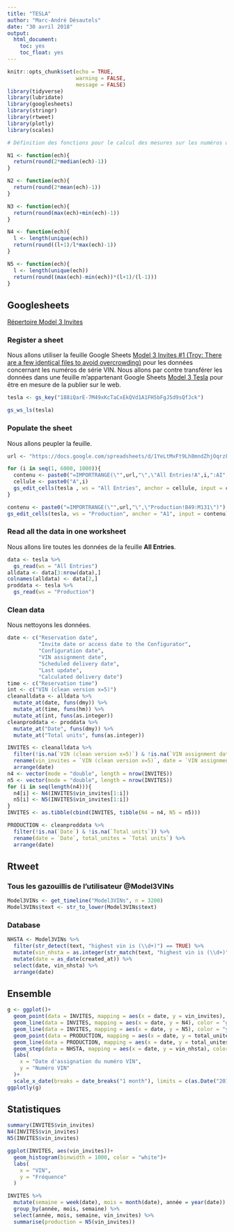 ```yaml
---
title: "TESLA"
author: "Marc-André Désautels"
date: "30 avril 2018"
output: 
  html_document: 
    toc: yes
    toc_float: yes
---
```


```r
knitr::opts_chunk$set(echo = TRUE,
                      warning = FALSE,
                      message = FALSE)
library(tidyverse)
library(lubridate)
library(googlesheets)
library(stringr)
library(rtweet)
library(plotly)
library(scales)

# Définition des fonctions pour le calcul des mesures sur les numéros de série.

N1 <- function(ech){
  return(round(2*median(ech)-1))
}

N2 <- function(ech){
  return(round(2*mean(ech)-1))
}

N3 <- function(ech){
  return(round(max(ech)+min(ech)-1))
}

N4 <- function(ech){
  l <- length(unique(ech))
  return(round((l+1)/l*max(ech)-1))
}

N5 <- function(ech){
  l <- length(unique(ech))
  return(round((max(ech)-min(ech))*(l+1)/(l-1)))
}
```

## Googlesheets

[Répertoire Model 3 Invites](https://model3ownersclub.com/threads/model-3-invites-spreadsheet.6219/)

### Register a sheet

Nous allons utiliser la feuille Google Sheets [Model 3 Invites #1 (Troy: There are a few identical files to avoid overcrowding)](https://docs.google.com/spreadsheets/d/1hGUj_cw1L6Xv54QfoEMG1iHlI52lcbt5prnAhVI-7pI/edit#gid=0) pour les données concernant les numéros de série VIN. Nous allons par contre transférer les données dans une feuille m'appartenant Google Sheets [Model 3 Tesla](https://docs.google.com/spreadsheets/d/188iQarE-7M49xKcTaCxEkQVd1A1FH5bFgJ5d9sQfJck/edit#gid=0) pour être en mesure de la publier sur le web.

```r
tesla <- gs_key("188iQarE-7M49xKcTaCxEkQVd1A1FH5bFgJ5d9sQfJck")
```

```r
gs_ws_ls(tesla)
```


### Populate the sheet

Nous allons peupler la feuille.

```r
url <- "https://docs.google.com/spreadsheets/d/1YeLtMxFt9Lh8mndZhjOqrzFfWQ_r5T9LS-l3gQzPXCk/edit"

for (i in seq(1, 6000, 1000)){
  contenu <- paste0("=IMPORTRANGE(\"",url,"\",\"All Entries!A",i,":AI",i+999,"\")")
  cellule <- paste0("A",i)
  gs_edit_cells(tesla , ws = "All Entries", anchor = cellule, input = contenu)
}

contenu <- paste0("=IMPORTRANGE(\"",url,"\",\"Production!B49:M131\")")
gs_edit_cells(tesla, ws = "Production", anchor = "A1", input = contenu)
```

### Read all the data in one worksheet

Nous allons lire toutes les données de la feuille **All Entries**.

```r
data <- tesla %>%
  gs_read(ws = "All Entries")
alldata <- data[3:nrow(data),]
colnames(alldata) <- data[2,]
proddata <- tesla %>%
  gs_read(ws = "Production")
```

### Clean data

Nous nettoyons les données.

```r
date <- c("Reservation date",
          "Invite date or access date to the Configurator",
          "Configuration date",
          "VIN assignment date",
          "Scheduled delivery date",
          "Last update",
          "Calculated delivery date")
time <- c("Reservation time")
int <- c("VIN (clean version x=5)")
cleanalldata <- alldata %>%
  mutate_at(date, funs(dmy)) %>%
  mutate_at(time, funs(hm)) %>%
  mutate_at(int, funs(as.integer))
cleanproddata <- proddata %>%
  mutate_at("Date", funs(dmy)) %>%
  mutate_at("Total units", funs(as.integer))

```

```r
INVITES <- cleanalldata %>%
  filter(!is.na(`VIN (clean version x=5)`) & !is.na(`VIN assignment date`)) %>%
  rename(vin_invites = `VIN (clean version x=5)`, date = `VIN assignment date`) %>%
  arrange(date)
n4 <- vector(mode = "double", length = nrow(INVITES))
n5 <- vector(mode = "double", length = nrow(INVITES))
for (i in seq(length(n4))){
  n4[i] <- N4(INVITES$vin_invites[1:i])
  n5[i] <- N5(INVITES$vin_invites[1:i])
}
INVITES <- as.tibble(cbind(INVITES, tibble(N4 = n4, N5 = n5)))

PRODUCTION <- cleanproddata %>%
  filter(!is.na(`Date`) & !is.na(`Total units`)) %>%
  rename(date = `Date`, total_unites = `Total units`) %>%
  arrange(date)
```

## Rtweet

### Tous les gazouillis de l'utilisateur @Model3VINs

```r
Model3VINs <- get_timeline("Model3VINs", n = 3200)
Model3VINs$text <- str_to_lower(Model3VINs$text)
```

### Database

```r
NHSTA <- Model3VINs %>%
  filter(str_detect(text, "highest vin is (\\d+)") == TRUE) %>%
  mutate(vin_nhsta = as.integer(str_match(text, "highest vin is (\\d+)")[,2])) %>%
  mutate(date = as_date(created_at)) %>%
  select(date, vin_nhsta) %>%
  arrange(date)
```

## Ensemble

```r
g <- ggplot()+
  geom_point(data = INVITES, mapping = aes(x = date, y = vin_invites), alpha = 0.5, size = 0.75)+
  geom_line(data = INVITES, mapping = aes(x = date, y = N4), color = "green")+
  geom_line(data = INVITES, mapping = aes(x = date, y = N5), color = "yellow")+
  geom_point(data = PRODUCTION, mapping = aes(x = date, y = total_unites), color = "red")+
  geom_line(data = PRODUCTION, mapping = aes(x = date, y = total_unites), color = "red")+
  geom_step(data = NHSTA, mapping = aes(x = date, y = vin_nhsta), color = "blue", size = 1)+
  labs(
    x = "Date d'assignation du numéro VIN",
    y = "Numéro VIN"
  )+
  scale_x_date(breaks = date_breaks("1 month"), limits = c(as.Date("2017-11-01"),NA))
ggplotly(g)
```

## Statistiques

```r
summary(INVITES$vin_invites)
N4(INVITES$vin_invites)
N5(INVITES$vin_invites)
```

```r
ggplot(INVITES, aes(vin_invites))+
  geom_histogram(binwidth = 1000, color = "white")+
  labs(
    x = "VIN",
    y = "Fréquence"
  )
```

```r
INVITES %>%
  mutate(semaine = week(date), mois = month(date), année = year(date)) %>%
  group_by(année, mois, semaine) %>%
  select(année, mois, semaine, vin_invites) %>%
  summarise(production = N5(vin_invites))
```

